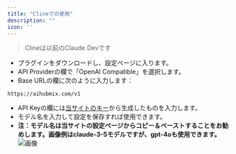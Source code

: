 ```yaml
---
title: "Clineでの使用"
description: ""
icon: ''
---
```


> Clineは以前のClaude Devです

- プラグインをダウンロードし、設定ページに入ります。  
- API Providerの欄で「OpenAl Compatible」を選択します。  
- Base URLの欄に次のように入力します：
```
https://aihubmix.com/v1
```
- API Keyの欄には[当サイトのキー](https://aihubmix.com/token)から生成したものを入力します。  
- モデル名を入力して設定を保存すれば使用できます。
- **注：モデル名は当サイトの設定ページからコピー＆ペーストすることをお勧めします。画像例はclaude-3-5モデルですが、gpt-4oも使用できます。**
![画像](/media/en/cdev.png)